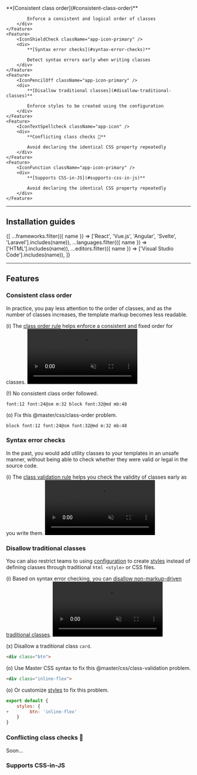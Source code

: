 
<Features className="grid-cols:3@sm my:50">
    <Feature>
        <IconStatusChange className="app-icon-primary" />
        <div>
            **[Consistent class order](#consistent-class-order)**

            Enforce a consistent and logical order of classes
        </div>
    </Feature>
    <Feature>
        <IconShieldCheck className="app-icon-primary" />
        <div>
            **[Syntax error checks](#syntax-error-checks)**

            Detect syntax errors early when writing classes
        </div>
    </Feature>
    <Feature>
        <IconPencilOff className="app-icon-primary" />
        <div>
            **[Disallow traditional classes](#disallow-traditional-classes)**

            Enforce styles to be created using the configuration
        </div>
    </Feature>
    <Feature>
        <IconTextSpellcheck className="app-icon" />
        <div>
            **Conflicting class checks 🚧**

            Avoid declaring the identical CSS property repeatedly
        </div>
    </Feature>
    <Feature>
        <IconFunction className="app-icon-primary" />
        <div>
            **[Supports CSS-in-JS](#supports-css-in-js)**

            Avoid declaring the identical CSS property repeatedly
        </div>
    </Feature>
</Features>

---


## Installation guides
<IconButtons url="/docs/code-linting">
    {[
        ...frameworks.filter(({ name }) => ['React', 'Vue.js', 'Angular', 'Svelte', 'Laravel'].includes(name)),
        ...languages.filter(({ name }) => ['HTML'].includes(name)),
        ...editors.filter(({ name }) => ['Visual Studio Code'].includes(name)),
    ]}
</IconButtons>

---

## Features
### Consistent class order
In practice, you pay less attention to the order of classes, and as the number of classes increases, the template markup becomes less readable.

(i) The [class order rule](/docs/eslint#class-order) helps enforce a consistent and fixed order for classes.
<video className="aspect:2/1 r:5 max-w:xs" autoPlay loop muted playsInline>
    <source src="/videos/consistent-class-order.webm" type="video/webm" />
</video>

(!) <span className="text:warning">No consistent class order followed.</span>
```mcss
font:12 font:24@sm m:32 block font:32@md mb:48
```
(o) Fix this @master/css/class-order problem.
```mcss
block font:12 font:24@sm font:32@md m:32 mb:48
```

### Syntax error checks
In the past, you would add utility classes to your templates in an unsafe manner, without being able to check whether they were valid or legal in the source code.

(i) The [class validation rule](/docs/eslint#class-order) helps you check the validity of classes early as you write them.
<video className="aspect:2/1 r:5 max-w:xs" autoPlay loop muted playsInline>
    <source src="/videos/syntax-error-checks.webm" type="video/webm" />
</video>

### Disallow traditional classes
You can also restrict teams to using [configuration](/docs/configuration) to create [styles](/docs/styles) instead of defining classes through traditional `html <style>` or CSS files.

(i) Based on syntax error checking, you can [disallow non-markup-driven traditional classes](/docs/eslint#class-validation).
<video className="aspect:2/1 r:5 max-w:xs" autoPlay loop muted playsInline>
    <source src="/videos/disallow-traditional-class.webm" type="video/webm" />
</video>

(x) <span className="text:error">Disallow a traditional class `card`.</span>
```html
<div class="btn">
```
(o) Use Master CSS syntax to fix this @master/css/class-validation problem.
```html
<div class="inline-flex">
```
(o) Or customize [styles](/docs/styles) to fix this problem.
```js name=master.css.js
export default {
    styles: {
+        btn: 'inline-flex'
    }
}
```

### Conflicting class checks 🚧
Soon...

### Supports CSS-in-JS
